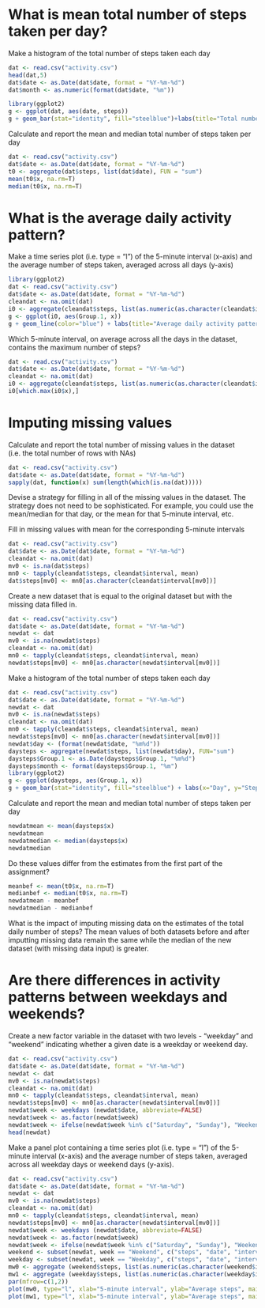 What is mean total number of steps taken per day?
=================================================

Make a histogram of the total number of steps taken each day
```r
dat <- read.csv("activity.csv")
head(dat,5)
dat$date <- as.Date(dat$date, format = "%Y-%m-%d")
dat$month <- as.numeric(format(dat$date, "%m"))

library(ggplot2)
g <- ggplot(dat, aes(date, steps))
g + geom_bar(stat="identity", fill="steelblue")+labs(title="Total number of steps taken each day", x="Day", y="Steps")+facet_grid(.~month, scales="free")
```

Calculate and report the mean and median total number of steps taken per day
```r
dat <- read.csv("activity.csv")
dat$date <- as.Date(dat$date, format = "%Y-%m-%d")
t0 <- aggregate(dat$steps, list(dat$date), FUN = "sum")
mean(t0$x, na.rm=T)
median(t0$x, na.rm=T)
```

What is the average daily activity pattern?
===========================================

Make a time series plot (i.e. type = "l") of the 5-minute interval (x-axis) and the average number of steps taken, averaged across all days (y-axis)
```r
library(ggplot2)
dat <- read.csv("activity.csv")
dat$date <- as.Date(dat$date, format = "%Y-%m-%d")
cleandat <- na.omit(dat)
i0 <- aggregate(cleandat$steps, list(as.numeric(as.character(cleandat$interval))), FUN = "mean")
g <- ggplot(i0, aes(Group.1, x))
g + geom_line(color="blue") + labs(title="Average daily activity pattern", x="5-minute interval", y="Average steps")
```

Which 5-minute interval, on average across all the days in the dataset, contains the maximum number of steps?
```r
dat <- read.csv("activity.csv")
dat$date <- as.Date(dat$date, format = "%Y-%m-%d")
cleandat <- na.omit(dat)
i0 <- aggregate(cleandat$steps, list(as.numeric(as.character(cleandat$interval))), FUN = "mean")
i0[which.max(i0$x),]
```

Imputing missing values
=======================

Calculate and report the total number of missing values in the dataset (i.e. the total number of rows with NAs)
```r
dat <- read.csv("activity.csv")
dat$date <- as.Date(dat$date, format = "%Y-%m-%d")
sapply(dat, function(x) sum(length(which(is.na(dat)))))
```

Devise a strategy for filling in all of the missing values in the dataset. The strategy does not need to be sophisticated. For example, you could use the mean/median for that day, or the mean for that 5-minute interval, etc.

Fill in missing values with mean for the corresponding 5-minute intervals
```r
dat <- read.csv("activity.csv")
dat$date <- as.Date(dat$date, format = "%Y-%m-%d")
cleandat <- na.omit(dat)
mv0 <- is.na(dat$steps)
mn0 <- tapply(cleandat$steps, cleandat$interval, mean)
dat$steps[mv0] <- mn0[as.character(cleandat$interval[mv0])] 
```

Create a new dataset that is equal to the original dataset but with the missing data filled in.
```r
dat <- read.csv("activity.csv")
dat$date <- as.Date(dat$date, format = "%Y-%m-%d")
newdat <- dat
mv0 <- is.na(newdat$steps)
cleandat <- na.omit(dat)
mn0 <- tapply(cleandat$steps, cleandat$interval, mean)
newdat$steps[mv0] <- mn0[as.character(newdat$interval[mv0])]
```

Make a histogram of the total number of steps taken each day 
```r
dat <- read.csv("activity.csv")
dat$date <- as.Date(dat$date, format = "%Y-%m-%d")
newdat <- dat
mv0 <- is.na(newdat$steps)
cleandat <- na.omit(dat)
mn0 <- tapply(cleandat$steps, cleandat$interval, mean)
newdat$steps[mv0] <- mn0[as.character(newdat$interval[mv0])]
newdat$day <- (format(newdat$date, "%m%d"))
daysteps <- aggregate(newdat$steps, list(newdat$day), FUN="sum")
daysteps$Group.1 <- as.Date(daysteps$Group.1, "%m%d")
daysteps$month <- format(daysteps$Group.1, "%m")
library(ggplot2)
g <- ggplot(daysteps, aes(Group.1, x))
g + geom_bar(stat="identity", fill="steelblue") + labs(x="Day", y="Steps", title="Total number of steps taken each day")+facet_grid(.~month, scales="free")
```

Calculate and report the mean and median total number of steps taken per day
```r
newdatmean <- mean(daysteps$x)
newdatmean
newdatmedian <- median(daysteps$x)
newdatmedian
```

Do these values differ from the estimates from the first part of the assignment?
```r
meanbef <- mean(t0$x, na.rm=T)
medianbef <- median(t0$x, na.rm=T)
newdatmean - meanbef
newdatmedian - medianbef
```

What is the impact of imputing missing data on the estimates of the total daily number of steps?
The mean values of both datasets before and after imputting missing data remain the same while the median of the new dataset (with missing data input) is greater.

Are there differences in activity patterns between weekdays and weekends?
=========================================================================
Create a new factor variable in the dataset with two levels - "weekday" and "weekend" indicating whether a given date is a weekday or weekend day.
```r
dat <- read.csv("activity.csv")
dat$date <- as.Date(dat$date, format = "%Y-%m-%d")
newdat <- dat
mv0 <- is.na(newdat$steps)
cleandat <- na.omit(dat)
mn0 <- tapply(cleandat$steps, cleandat$interval, mean)
newdat$steps[mv0] <- mn0[as.character(newdat$interval[mv0])]
newdat$week <- weekdays (newdat$date, abbreviate=FALSE)
newdat$week <- as.factor(newdat$week)
newdat$week <- ifelse(newdat$week %in% c("Saturday", "Sunday"), "Weekend", "Weekday")
head(newdat)
```

Make a panel plot containing a time series plot (i.e. type = "l") of the 5-minute interval (x-axis) and the average number of steps taken, averaged across all weekday days or weekend days (y-axis).
```r
dat <- read.csv("activity.csv")
dat$date <- as.Date(dat$date, format = "%Y-%m-%d")
newdat <- dat
mv0 <- is.na(newdat$steps)
cleandat <- na.omit(dat)
mn0 <- tapply(cleandat$steps, cleandat$interval, mean)
newdat$steps[mv0] <- mn0[as.character(newdat$interval[mv0])]
newdat$week <- weekdays (newdat$date, abbreviate=FALSE)
newdat$week <- as.factor(newdat$week)
newdat$week <- ifelse(newdat$week %in% c("Saturday", "Sunday"), "Weekend", "Weekday")
weekend <- subset(newdat, week == "Weekend", c("steps", "date", "interval"))
weekday <- subset(newdat, week == "Weekday", c("steps", "date", "interval"))
mw0 <- aggregate (weekend$steps, list(as.numeric(as.character(weekend$interval))), FUN="mean")
mw1 <- aggregate (weekday$steps, list(as.numeric(as.character(weekday$interval))), FUN="mean")
par(mfrow=c(1,2))
plot(mw0, type="l", xlab="5-minute interval", ylab="Average steps", main="weekend")
plot(mw1, type="l", xlab="5-minute interval", ylab="Average steps", main="weekday")
```








